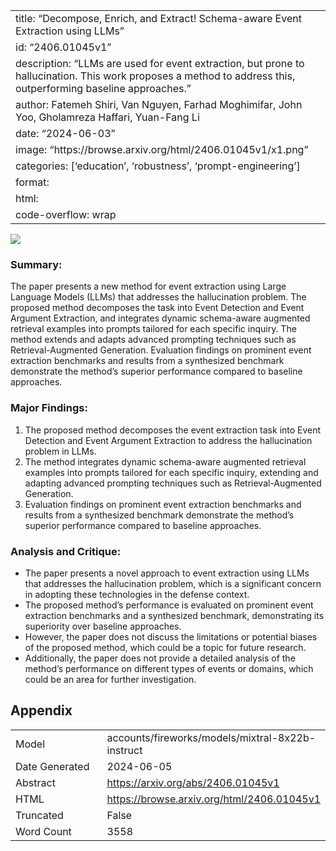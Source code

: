 
---
title: "Decompose, Enrich, and Extract! Schema-aware Event Extraction using LLMs"
id: "2406.01045v1"
description: "LLMs are used for event extraction, but prone to hallucination. This work proposes a method to address this, outperforming baseline approaches."
author: Fatemeh Shiri, Van Nguyen, Farhad Moghimifar, John Yoo, Gholamreza Haffari, Yuan-Fang Li
date: "2024-06-03"
image: "https://browse.arxiv.org/html/2406.01045v1/x1.png"
categories: ['education', 'robustness', 'prompt-engineering']
format:
  html:
    code-overflow: wrap
---

![](https://browse.arxiv.org/html/2406.01045v1/x1.png)

### Summary:

The paper presents a new method for event extraction using Large Language Models (LLMs) that addresses the hallucination problem. The proposed method decomposes the task into Event Detection and Event Argument Extraction, and integrates dynamic schema-aware augmented retrieval examples into prompts tailored for each specific inquiry. The method extends and adapts advanced prompting techniques such as Retrieval-Augmented Generation. Evaluation findings on prominent event extraction benchmarks and results from a synthesized benchmark demonstrate the method's superior performance compared to baseline approaches.

### Major Findings:

1. The proposed method decomposes the event extraction task into Event Detection and Event Argument Extraction to address the hallucination problem in LLMs.
2. The method integrates dynamic schema-aware augmented retrieval examples into prompts tailored for each specific inquiry, extending and adapting advanced prompting techniques such as Retrieval-Augmented Generation.
3. Evaluation findings on prominent event extraction benchmarks and results from a synthesized benchmark demonstrate the method's superior performance compared to baseline approaches.

### Analysis and Critique:

* The paper presents a novel approach to event extraction using LLMs that addresses the hallucination problem, which is a significant concern in adopting these technologies in the defense context.
* The proposed method's performance is evaluated on prominent event extraction benchmarks and a synthesized benchmark, demonstrating its superiority over baseline approaches.
* However, the paper does not discuss the limitations or potential biases of the proposed method, which could be a topic for future research.
* Additionally, the paper does not provide a detailed analysis of the method's performance on different types of events or domains, which could be an area for further investigation.

## Appendix

|          |          |
|----------|----------|
| Model     | accounts/fireworks/models/mixtral-8x22b-instruct       |
| Date Generated     | 2024-06-05       |
| Abstract | [https://arxiv.org/abs/2406.01045v1](https://arxiv.org/abs/2406.01045v1)        |
| HTML     | [https://browse.arxiv.org/html/2406.01045v1](https://browse.arxiv.org/html/2406.01045v1)       |
| Truncated       | False       |
| Word Count       | 3558       |
